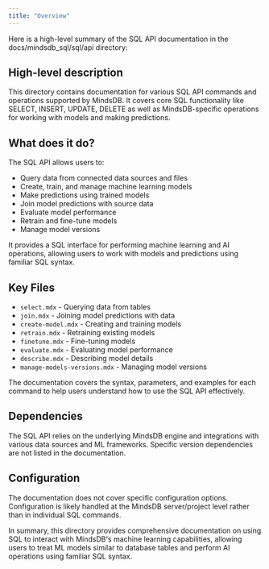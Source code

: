 ```yaml
---
title: "Overview"
---
```


Here is a high-level summary of the SQL API documentation in the docs/mindsdb_sql/sql/api directory:

## High-level description

This directory contains documentation for various SQL API commands and operations supported by MindsDB. It covers core SQL functionality like SELECT, INSERT, UPDATE, DELETE as well as MindsDB-specific operations for working with models and making predictions.

## What does it do?

The SQL API allows users to:

- Query data from connected data sources and files
- Create, train, and manage machine learning models 
- Make predictions using trained models
- Join model predictions with source data
- Evaluate model performance
- Retrain and fine-tune models
- Manage model versions

It provides a SQL interface for performing machine learning and AI operations, allowing users to work with models and predictions using familiar SQL syntax.

## Key Files

- `select.mdx` - Querying data from tables
- `join.mdx` - Joining model predictions with data  
- `create-model.mdx` - Creating and training models
- `retrain.mdx` - Retraining existing models
- `finetune.mdx` - Fine-tuning models
- `evaluate.mdx` - Evaluating model performance
- `describe.mdx` - Describing model details
- `manage-models-versions.mdx` - Managing model versions

The documentation covers the syntax, parameters, and examples for each command to help users understand how to use the SQL API effectively.

## Dependencies

The SQL API relies on the underlying MindsDB engine and integrations with various data sources and ML frameworks. Specific version dependencies are not listed in the documentation.

## Configuration

The documentation does not cover specific configuration options. Configuration is likely handled at the MindsDB server/project level rather than in individual SQL commands.

In summary, this directory provides comprehensive documentation on using SQL to interact with MindsDB's machine learning capabilities, allowing users to treat ML models similar to database tables and perform AI operations using familiar SQL syntax.